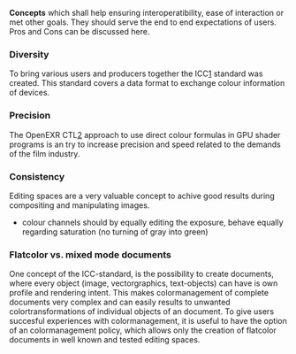 '''Concepts''' which shall help ensuring interoperatibility, ease of interaction or met other goals. They should serve the end to end expectations of users. Pros and Cons can be discussed here.

=== Diversity ===
To bring various users and producers together the ICC[http://www.color.org] standard was created. This standard covers a data format to exchange colour information of devices.
=== Precision ===
The OpenEXR CTL[http://www.openexr.com/documentation.html] approach to use direct colour formulas in GPU shader programs is an try to increase precision and speed related to the demands of the film industry.
=== Consistency ===
Editing spaces are a very valuable concept to achive good results during compositing and manipulating images.
* colour channels should by equally editing the exposure, behave equally regarding saturation (no turning of gray into green)
=== Flatcolor vs. mixed mode documents ===
One concept of the ICC-standard, is the possibility to create documents, where every object (image, vectorgraphics, text-objects) can have is own profile and rendering intent. This makes colormanagement of complete documents very complex and can easily results to unwanted colortransformations of individual objects of an document.
To give users succesful experiences with colormanagement, it is useful to have the option of an colormanagement policy, which allows only the creation of flatcolor documents in well known and tested editing spaces.